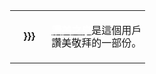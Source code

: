 <div style="float:{{{float|left}}}; border:{{{border-width|1}}}px solid {{{border-color|{{{1|#000}}}}}}; margin:1px;">
{| cellspacing="0" style="width:238px; background:{{{info-background|{{{2|#8b0000}}}}}};"
| style="width:45px; height:45px; background:{{{logo-background|{{{1|#ffb6c1}}}}}}; text-align:center; font-size:{{{logo-size|{{{5|18}}}}}}pt; color:{{{logo-color|#fffff}}};" | '''{{{logo|{{{3|SOP}}}}}}'''
| style="font-size:{{{info-size|10}}}pt; padding:4pt; line-height:1.25em; color:{{{info-color|#fff}}};" |  '''[[讚美之泉|<span style="color:#fff">讚美之泉</span>]]'''是這個用戶<br>讚美敬拜的一部份。
|}</div>